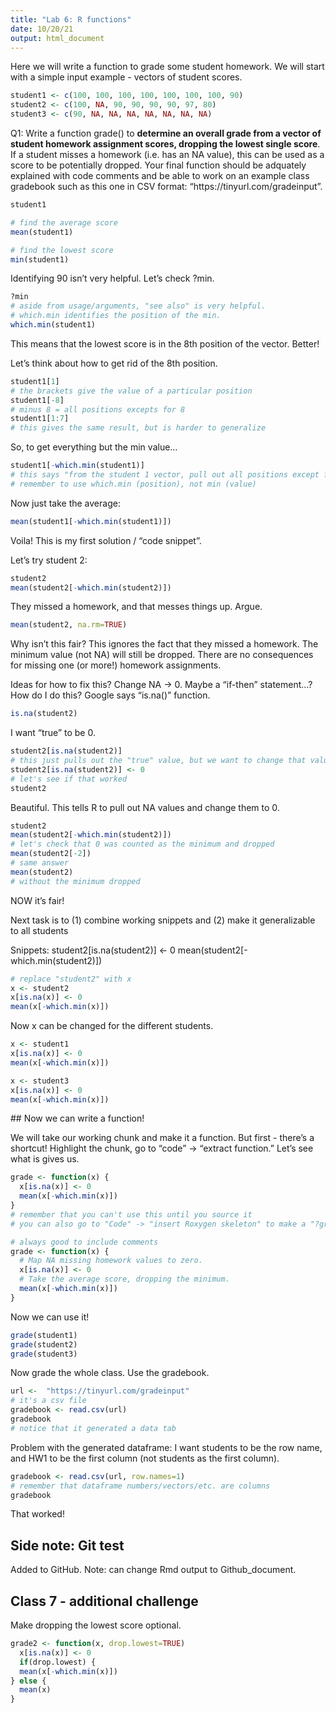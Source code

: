 ```yaml
---
title: "Lab 6: R functions"
date: 10/20/21
output: html_document
---
```

Here we will write a function to grade some student homework. We will start with a simple input example - vectors of student scores.

```r
student1 <- c(100, 100, 100, 100, 100, 100, 100, 90)
student2 <- c(100, NA, 90, 90, 90, 90, 97, 80)
student3 <- c(90, NA, NA, NA, NA, NA, NA, NA)
```

Q1: Write a function grade() to **determine an overall grade from a vector of student homework assignment scores, dropping the lowest single score**. If a student misses a homework (i.e. has an NA value), this can be used as a score to be potentially dropped. Your final function should be adquately explained with code comments and be able to work on an example class gradebook such as this one in CSV format: “https://tinyurl.com/gradeinput”. 

```r
student1
```
```r
# find the average score
mean(student1)
```
```r
# find the lowest score
min(student1)
```
Identifying 90 isn't very helpful. Let's check ?min.
```r
?min
# aside from usage/arguments, "see also" is very helpful.
# which.min identifies the position of the min.
which.min(student1)
```
This means that the lowest score is in the 8th position of the vector. Better!

Let's think about how to get rid of the 8th position.
```r
student1[1]
# the brackets give the value of a particular position
student1[-8]
# minus 8 = all positions excepts for 8
student1[1:7]
# this gives the same result, but is harder to generalize
```

So, to get everything but the min value...
```r
student1[-which.min(student1)]
# this says "from the student 1 vector, pull out all positions except for the position of the minimum value"
# remember to use which.min (position), not min (value)
```

Now just take the average:
```r
mean(student1[-which.min(student1)])
```
Voila! This is my first solution / "code snippet".

Let's try student 2:
```r
student2
mean(student2[-which.min(student2)])
```
They missed a homework, and that messes things up. Argue.
```r
mean(student2, na.rm=TRUE)
```
Why isn't this fair?
This ignores the fact that they missed a homework. The minimum value (not NA) will still be dropped. There are no consequences for missing one (or more!) homework assignments.

Ideas for how to fix this?
Change NA -> 0. Maybe a "if-then" statement...? How do I do this?
Google says "is.na()" function.
```r
is.na(student2)
```
I want "true" to be 0.
```r
student2[is.na(student2)]
# this just pulls out the "true" value, but we want to change that value to 0
student2[is.na(student2)] <- 0
# let's see if that worked
student2
```
Beautiful. This tells R to pull out NA values and change them to 0.
```r
student2
mean(student2[-which.min(student2)])
# let's check that 0 was counted as the minimum and dropped
mean(student2[-2])
# same answer
mean(student2)
# without the minimum dropped
```
NOW it's fair!

Next task is to (1) combine working snippets and (2) make it generalizable to all students

Snippets:
student2[is.na(student2)] <- 0
mean(student2[-which.min(student2)])

```r
# replace "student2" with x
x <- student2
x[is.na(x)] <- 0
mean(x[-which.min(x)])
```
Now x can be changed for the different students.
```r
x <- student1
x[is.na(x)] <- 0
mean(x[-which.min(x)])

x <- student3
x[is.na(x)] <- 0
mean(x[-which.min(x)])
```
 ## Now we can write a function!
 
We will take our working chunk and make it a function.
But first - there's a shortcut! Highlight the chunk, go to "code" -> "extract function." Let's see what is gives us.
 
```r
grade <- function(x) {
  x[is.na(x)] <- 0
  mean(x[-which.min(x)])
}
# remember that you can't use this until you source it
# you can also go to "Code" -> "insert Roxygen skeleton" to make a "?grade" description of your function.

# always good to include comments
grade <- function(x) {
  # Map NA missing homework values to zero.
  x[is.na(x)] <- 0
  # Take the average score, dropping the minimum.
  mean(x[-which.min(x)])
}
```
 
Now we can use it!
```r
grade(student1)
grade(student2)
grade(student3)
```

Now grade the whole class. Use the gradebook.
```r
url <-  "https://tinyurl.com/gradeinput"
# it's a csv file
gradebook <- read.csv(url)
gradebook
# notice that it generated a data tab
```
Problem with the generated dataframe: I want students to be the row name, and HW1 to be the first column (not students as the first column).
```r
gradebook <- read.csv(url, row.names=1)
# remember that dataframe numbers/vectors/etc. are columns
gradebook
```
That worked!

## Side note: Git test
Added to GitHub.
Note: can change Rmd output to Github_document.





## Class 7 - additional challenge

Make dropping the lowest score optional.

```r
grade2 <- function(x, drop.lowest=TRUE) 
  x[is.na(x)] <- 0
  if(drop.lowest) {
  mean(x[-which.min(x)])
} else {
  mean(x)
}
```




